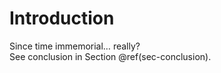 \clearpage
\pagenumbering{arabic}\setcounter{page}{1}
\onehalfspacing

# Introduction {#sec-introduction}

Since time immemorial... really?   
See conclusion in Section \@ref(sec-conclusion).

